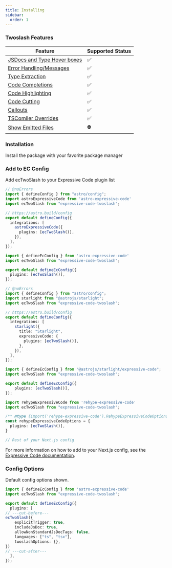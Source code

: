 ```yaml
---
title: Installing
sidebar:
  order: 1
---
```



### Twoslash Features

| Feature                                                   | Supported Status |
|-----------------------------------------------------------|------------------|
| [JSDocs and Type Hover boxes](/getting-started/basic)     | ✅               |
| [Error Handling/Messages](/usage/banners/errors)          | ✅               |
| [Type Extraction](/usage/queries/extractions)             | ✅               |
| [Code Completions](/usage/queries/completions)            | ✅               |
| [Code Highlighting](/usage/queries/highlights)            | ✅               |
| [Code Cutting](/usage/code-cutting)                       | ✅               |
| [Callouts](/usage/banners/callouts)                       | ✅               |
| [TSComiler Overrides](/usage/ts-compiler-flags)           | ✅               |
| [Show Emitted Files](/usage/show-emitted-files)           | ⛔️               |

### Installation

Install the package with your favorite package manager

<PackageManagers pkg="expressive-code-twoslash" />

### Add to EC Config

Add ecTwoSlash to your Expressive Code plugin list

<Tabs>

<TabItem label="Astro">

<Tabs>

<TabItem label='astro.config.mjs'>

```ts twoslash ins={3, 9}
// @noErrors
import { defineConfig } from "astro/config";
import astroExpressiveCode from 'astro-expressive-code'
import ecTwoSlash from "expressive-code-twoslash";

// https://astro.build/config
export default defineConfig({
  integrations: [
    astroExpressiveCode({
      plugins: [ecTwoSlash()],
    }),
  ],
});
```

</TabItem>

<TabItem label='ec.config.mjs'>

```ts twoslash ins={2, 5}
import { defineEcConfig } from 'astro-expressive-code'
import ecTwoSlash from "expressive-code-twoslash";

export default defineEcConfig({
  plugins: [ecTwoSlash()],
});
```

</TabItem>

</Tabs>

</TabItem>

<TabItem label="Starlight">

<Tabs>

<TabItem label='astro.config.mjs'>

```ts twoslash ins={3, 11}
// @noErrors
import { defineConfig } from "astro/config";
import starlight from "@astrojs/starlight";
import ecTwoSlash from "expressive-code-twoslash";

// https://astro.build/config
export default defineConfig({
  integrations: [
    starlight({
      title: "Starlight",
      expressiveCode: {
        plugins: [ecTwoSlash()],
      },
    }),
  ],
});
```

</TabItem>

<TabItem label='ec.config.mjs'>

```ts twoslash ins={2, 5}
import { defineEcConfig } from "@astrojs/starlight/expressive-code";
import ecTwoSlash from "expressive-code-twoslash";

export default defineEcConfig({
	plugins: [ecTwoSlash()],
});
```

</TabItem>

</Tabs>

</TabItem>

<TabItem label='Next.js'>

```ts twoslash title="next.config.mjs" ins={2, 6}
import rehypeExpressiveCode from 'rehype-expressive-code'
import ecTwoSlash from "expressive-code-twoslash";

/** @type {import('rehype-expressive-code').RehypeExpressiveCodeOptions} */
const rehypeExpressiveCodeOptions = {
  plugins: [ecTwoSlash()],
}

// Rest of your Next.js config
```

For more information on how to add to your Next.js config, see the [Expressive Code documentation](https://expressive-code.com/reference/configuration/#passing-options-directly).

</TabItem>

</Tabs>



### Config Options

Default config options shown.

```ts twoslash
import { defineEcConfig } from 'astro-expressive-code'
import ecTwoSlash from "expressive-code-twoslash";

export default defineEcConfig({
  plugins: [
// ---cut-before---            
ecTwoSlash({
    explicitTrigger: true,
    includeJsDoc: true,
    allowNonStandardJsDocTags: false,
    languages: ["ts", "tsx"],
    twoslashOptions: {},
})
// ---cut-after---
  ],
});
```



